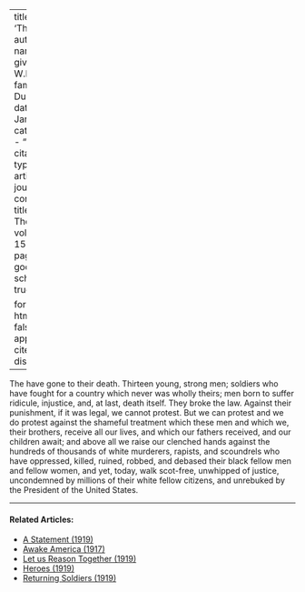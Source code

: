
---
title: 'Thirteen'
author:
  - name:
      given: W.E.B.
      family: Du Bois
date: Jan. 1918
categories: 
  - ""
citation: 
  type: article-journal
  container-title: The Crisis
  volume: 15
  issue: 3
  page: 114
google-scholar: true

format:
  html:
    toc: false
    appendix-cite-as: display
---




The have gone to their death. Thirteen young, strong men; soldiers who have fought for a country which never was wholly theirs; men born to suffer ridicule, injustice, and, at last, death itself. They broke the law. Against their punishment, if it was legal, we cannot protest. But we can protest and we do protest against the shame­ful treatment which these men and which we, their brothers, receive all our lives, and which our fathers received, and our children await; and above all we raise our clenched hands against the hundreds of thousands of white murderers, rapists, and scoundrels who have oppressed, killed, ruined, robbed, and debased their black fellow men and fellow women, and yet, today, walk scot-free, unwhipped of justice, uncondemned by millions of their white fellow citizens, and unrebuked by the President of the United States.

<!-- Similar articles start here -->

<hr>
#### Related Articles:

* [A Statement (1919)](/Volumes/19/01/statement.html)
* [Awake America (1917)](/Volumes/14/05/awake_america.html)
* [Let us Reason Together (1919)](/Volumes/18/05/let_us_reason_together.html)
* [Heroes (1919)](/Volumes/19/01/heroes.html)
* [Returning Soldiers (1919)](/Volumes/18/01/returning_soldiers.html)

<!-- Similar articles end here -->